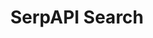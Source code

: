 ---
title: 'SerpAPI Search'
description: 'Search the web and return results using engines supported by SerpAPI'
---